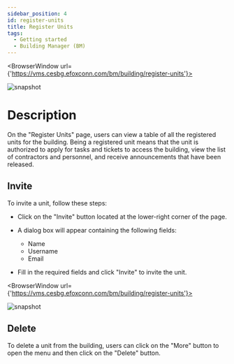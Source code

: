 ---
sidebar_position: 4
id: register-units
title: Register Units
tags:
  - Getting started
  - Building Manager (BM)
---


<BrowserWindow url={'https://vms.cesbg.efoxconn.com/bm/building/register-units'}>

![snapshot](../../assets/bm/bm-register-units-zh-hant.png)

</BrowserWindow>

# Description

On the "Register Units" page, users can view a table of all the registered units for the building. Being a registered unit means that the unit is authorized to apply for tasks and tickets to access the building, view the list of contractors and personnel, and receive announcements that have been released.

## Invite

To invite a unit, follow these steps:

- Click on the "Invite" button located at the lower-right corner of the page.
- A dialog box will appear containing the following fields:

  - Name
  - Username
  - Email

- Fill in the required fields and click "Invite" to invite the unit.

<BrowserWindow url={'https://vms.cesbg.efoxconn.com/bm/building/register-units'}>

![snapshot](../../assets/bm/bm-invite-register-units-zh-hant.png)

</BrowserWindow>

## Delete

To delete a unit from the building, users can click on the "More" button to open the menu and then click on the "Delete" button.
